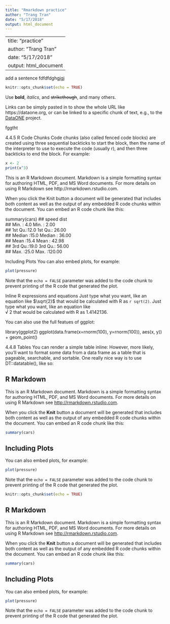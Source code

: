 ```yaml
---
title: "Rmarkdown practice"
author: "Trang Tran"
date: "5/17/2018"
output: html_document
---
```

---
title: "practice"
author: "Trang Tran"
date: "5/17/2018"
output: html_document
---

add a sentence fdfdfdghgjgj

```r
knitr::opts_chunk$set(echo = TRUE)
```
Use __bold__, *italics*, and ~~strikethough~~, and many others.

Links can be simply pasted in to show the whole URL like https://dataone.org, or
can be linked to a specific chunk of text, e.g., to the [DataONE](https://dataone.org) project.

fggtht

4.4.5 R Code Chunks
Code chunks (also called fenced code blocks) are created using three sequential backticks to start the block, then the name of the interpreter to use to execute the code (usually r), and then three backticks to end the block. For example:

```r
x <- 2
print(x^3)
```

This is an R Markdown document. Markdown is a simple formatting syntax for authoring HTML, PDF, and MS Word documents. For more details on using R Markdown see http://rmarkdown.rstudio.com.

When you click the Knit button a document will be generated that includes both content as well as the output of any embedded R code chunks within the document. You can embed an R code chunk like this:

summary(cars)
##      speed           dist       
##  Min.   : 4.0   Min.   :  2.00  
##  1st Qu.:12.0   1st Qu.: 26.00  
##  Median :15.0   Median : 36.00  
##  Mean   :15.4   Mean   : 42.98  
##  3rd Qu.:19.0   3rd Qu.: 56.00  
##  Max.   :25.0   Max.   :120.00

Including Plots
You can also embed plots, for example:
```r

plot(pressure)
```

Note that the `echo = FALSE` parameter was added to the code chunk to prevent printing of the R code that generated the plot.


Inline R expressions and equations
Just type what you want, like an equation like $\sqrt{2}$ that would be 
calculated with R as `r sqrt(2)`.
Just type what you want, like an equation like  
√
2
  that would be calculated with R as 1.4142136.


You can also use the full featues of ggplot:

library(ggplot2)
ggplot(data.frame(x=rnorm(100), y=rnorm(100)), aes(x, y)) + geom_point()

4.4.8 Tables
You can render a simple table inline:
However, more likely, you’ll want to format some data from a data frame as a table that is pageable, searchable, and sortable. One really nice way is to use DT::datatable(), like so:


## R Markdown

This is an R Markdown document. Markdown is a simple formatting syntax for authoring HTML, PDF, and MS Word documents. For more details on using R Markdown see <http://rmarkdown.rstudio.com>.

When you click the **Knit** button a document will be generated that includes both content as well as the output of any embedded R code chunks within the document. You can embed an R code chunk like this:

```r
summary(cars)
```

## Including Plots

You can also embed plots, for example:

```r
plot(pressure)
```

Note that the `echo = FALSE` parameter was added to the code chunk to prevent printing of the R code that generated the plot.



```r
knitr::opts_chunk$set(echo = TRUE)
```

## R Markdown

This is an R Markdown document. Markdown is a simple formatting syntax for authoring HTML, PDF, and MS Word documents. For more details on using R Markdown see <http://rmarkdown.rstudio.com>.

When you click the **Knit** button a document will be generated that includes both content as well as the output of any embedded R code chunks within the document. You can embed an R code chunk like this:

```r
summary(cars)
```

## Including Plots

You can also embed plots, for example:

```r
plot(pressure)
```

Note that the `echo = FALSE` parameter was added to the code chunk to prevent printing of the R code that generated the plot.
